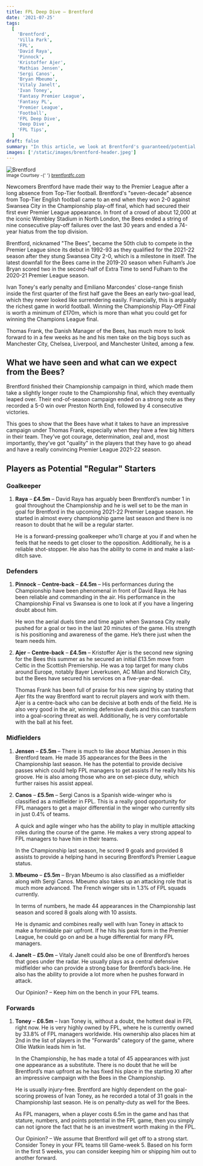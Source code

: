 ```yaml
---
title: FPL Deep Dive – Brentford
date: '2021-07-25'
tags:
  [
    'Brentford',
    'Villa Park',
    'FPL',
    'David Raya',
    'Pinnock',
    'Kristoffer Ajer',
    'Mathias Jensen',
    'Sergi Canos',
    'Bryan Mbeumo',
    'Vitaly Janelt',
    'Ivan Toney',
    'Fantasy Premier League',
    'Fantasy PL',
    'Premier League',
    'Football',
    'FPL Deep Dive',
    'Deep Dive',
    'FPL Tips',
  ]
draft: false
summary: "In this article, we look at Brentford's guaranteed/potential key players, starters and player potential."
images: ['/static/images/brentford-header.jpeg']
---
```


<div className="flex flex-wrap -mx-2 overflow-hidden xl:-mx-2 text-right">
  <div className="my-1 px-2 w-full overflow-hidden xl:my-1 xl:px-2 xl:w-1/2">
    <Image alt="Brentford" src="/static/images/brentford-header.jpeg" width={780} height={427} />
    <br />
    <small style={{ float: 'right', fontSize: 'xx-small' }}>
      Image Courtsey -{' '}
      <a target="_blank" href="https://www.brentfordfc.com/" rel="noopener noreferrer">
        brentfordfc.com
      </a>
    </small>
  </div>
</div>

Newcomers Brentford have made their way to the Premier League after a long absence from Top-Tier football. Brentford's "seven-decade" absence from Top-Tier English football came to an end when they won 2-0 against Swansea City in the Championship play-off final, which had secured their first ever Premier League appearance. In front of a crowd of about 12,000 at the iconic Wembley Stadium in North London, the Bees ended a string of nine consecutive play-off failures over the last 30 years and ended a 74-year hiatus from the top division.

Brentford, nicknamed "The Bees", became the 50th club to compete in the Premier League since its debut in 1992-93 as they qualified for the 2021-22 season after they stung Swansea City 2-0, which is a milestone in itself. The latest downfall for the Bees came in the 2019-20 season when Fulham’s Joe Bryan scored two in the second-half of Extra Time to send Fulham to the 2020-21 Premier League season.

Ivan Toney's early penalty and Emiliano Marcondes' close-range finish inside the first quarter of the first half gave the Bees an early two-goal lead, which they never looked like surrendering easily. Financially, this is arguably the richest game in world football. Winning the Championship Play-Off Final is worth a minimum of £170m, which is more than what you could get for winning the Champions League final.

Thomas Frank, the Danish Manager of the Bees, has much more to look forward to in a few weeks as he and his men take on the big boys such as Manchester City, Chelsea, Liverpool, and Manchester United, among a few.

## What we have seen and what can we expect from the Bees?

Brentford finished their Championship campaign in third, which made them take a slightly longer route to the Championship final, which they eventually leaped over. Their end-of-season campaign ended on a strong note as they recorded a 5-0 win over Preston North End, followed by 4 consecutive victories.

This goes to show that the Bees have what it takes to have an impressive campaign under Thomas Frank, especially when they have a few big hitters in their team. They’ve got courage, determination, zeal and, most importantly, they’ve got "quality" in the players that they have to go ahead and have a really convincing Premier League 2021-22 season.

## Players as Potential "Regular" Starters

### Goalkeeper

1. **Raya** – **£4.5m** – David Raya has arguably been Brentford’s number 1 in goal throughout the Championship and he is well set to be the man in goal for Brentford in the upcoming 2021-22 Premier League season. He started in almost every championship game last season and there is no reason to doubt that he will be a regular starter.

   He is a forward-pressing goalkeeper who’ll charge at you if and when he feels that he needs to get closer to the opposition. Additionally, he is a reliable shot-stopper. He also has the ability to come in and make a last-ditch save.

### Defenders

1. **Pinnock** – **Centre-back** – **£4.5m** – His performances during the Championship have been phenomenal in front of David Raya. He has been reliable and commanding in the air. His performance in the Championship Final vs Swansea is one to look at if you have a lingering doubt about him.

   He won the aerial duels time and time again when Swansea City really pushed for a goal or two in the last 20 minutes of the game. His strength is his positioning and awareness of the game. He’s there just when the team needs him.

2. **Ajer** – **Centre-back** – **£4.5m** – Kristoffer Ajer is the second new signing for the Bees this summer as he secured an initial £13.5m move from Celtic in the Scottish Premiership. He was a top target for many clubs around Europe, notably Bayer Leverkusen, AC Milan and Norwich City, but the Bees have secured his services on a five-year-deal.

   Thomas Frank has been full of praise for his new signing by stating that Ajer fits the way Brentford want to recruit players and work with them. Ajer is a centre-back who can be decisive at both ends of the field. He is also very good in the air, winning defensive duels and this can transform into a goal-scoring threat as well. Additionally, he is very comfortable with the ball at his feet.

### Midfielders

1. **Jensen** – **£5.5m** – There is much to like about Mathias Jensen in this Brentford team. He made 35 appearances for the Bees in the Championship last season. He has the potential to provide decisive passes which could help FPL managers to get assists if he really hits his groove. He is also among those who are on set-piece duty, which further raises his assist appeal.

2. **Canos** – **£5.5m** – Sergi Canos is a Spanish wide-winger who is classified as a midfielder in FPL. This is a really good opportunity for FPL managers to get a major differential in the winger who currently sits in just 0.4% of teams.

   A quick and agile winger who has the ability to play in multiple attacking roles during the course of the game. He makes a very strong appeal to FPL managers to have him in their teams.

   In the Championship last season, he scored 9 goals and provided 8 assists to provide a helping hand in securing Brentford’s Premier League status.

3. **Mbeumo** – **£5.5m** – Bryan Mbeumo is also classified as a midfielder along with Sergi Canos. Mbeumo also takes up an attacking role that is much more advanced. The French winger sits in 1.3% of FPL squads currently.

   In terms of numbers, he made 44 appearances in the Championship last season and scored 8 goals along with 10 assists.

   He is dynamic and combines really well with Ivan Toney in attack to make a formidable pair upfront. If he hits his peak form in the Premier League, he could go on and be a huge differential for many FPL managers.

4. **Janelt** – **£5.0m** – Vitaly Janelt could also be one of Brentford’s heroes that goes under the radar. He usually plays as a central defensive midfielder who can provide a strong base for Brentford’s back-line. He also has the ability to provide a lot more when he pushes forward in attack.

   Our Opinion? – Keep him on the bench in your FPL teams.

### Forwards

1. **Toney** – **£6.5m** – Ivan Toney is, without a doubt, the hottest deal in FPL right now. He is very highly owned by FPL, where he is currently owned by 33.8% of FPL managers worldwide. His ownership also places him at 2nd in the list of players in the "Forwards" category of the game, where Ollie Watkin leads him in 1st.

   In the Championship, he has made a total of 45 appearances with just one appearance as a substitute. There is no doubt that he will be Brentford’s man upfront as he has fixed his place in the starting XI after an impressive campaign with the Bees in the Championship.

   He is usually injury-free. Brentford are highly dependent on the goal-scoring prowess of Ivan Toney, as he recorded a total of 31 goals in the Championship last season. He is on penalty-duty as well for the Bees.

   As FPL managers, when a player costs 6.5m in the game and has that stature, numbers, and points potential in the FPL game, then you simply can not ignore the fact that he is an investment worth making in the FPL.

   Our Opinion? – We assume that Brentford will get off to a strong start. Consider Toney in your FPL teams till Game-week 5. Based on his form in the first 5 weeks, you can consider keeping him or shipping him out to another forward.
